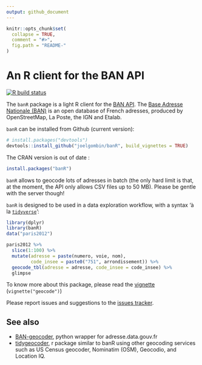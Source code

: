 ```yaml
---
output: github_document
---
```


<!-- README.md is generated from README.Rmd. Please edit that file -->

```r
knitr::opts_chunk$set(
  collapse = TRUE,
  comment = "#>",
  fig.path = "README-"
)
```

# An R client for the BAN API

<!-- badges: start -->
[![R build status](https://github.com/joelgombin/banR/workflows/R-CMD-check/badge.svg)](https://github.com/joelgombin/banR/actions)
<!-- badges: end -->
  
The `banR` package is a light R client for the [BAN API](https://geo.api.gouv.fr/adresse). The [Base Adresse Nationale (BAN)](https://adresse.data.gouv.fr/) is an open database of French adresses, produced by OpenStreetMap, La Poste, the IGN and Etalab. 

`banR` can be installed from Github (current version):

```r
# install.packages("devtools")
devtools::install_github("joelgombin/banR", build_vignettes = TRUE)
```

The CRAN version is out of date : 

```r
install.packages("banR")
```

`banR` allows to geocode lots of adresses in batch (the only hard limit is that, at the moment, the API only allows CSV files up to 50 MB). Please be gentle with the server though!

`banR` is designed to be used in a data exploration workflow, with a syntax 'à la [`tidyverse`](http://tidyverse.org)':

```r
library(dplyr)
library(banR)
data("paris2012")

paris2012 %>%
  slice(1:100) %>%
  mutate(adresse = paste(numero, voie, nom),
         code_insee = paste0("751", arrondissement)) %>% 
  geocode_tbl(adresse = adresse, code_insee = code_insee) %>%
  glimpse

```
To know more about this package, please read the [vignette](http://joelgombin.github.io/banR/articles/geocode.html) (`vignette("geocode")`)

Please report issues and suggestions to the [issues tracker](https://github.com/joelgombin/banR/issues).

## See also

* [BAN-geocoder](https://github.com/atao/BAN-Geocoder), python wrapper for adresse.data.gouv.fr
* [tidygeocoder](https://github.com/jessecambon/tidygeocoder), r package similar to banR using other geocoding services such as US Census geocoder, Nominatim (OSM), Geocodio, and Location IQ. 
